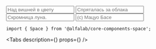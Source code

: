 


<Meta
    title='Компоненты/Space'
    component={Space}
/>

<!-- Canvas -->

<Story name='Space'>
    <Space
        align="start"
        direction={select('direction', DIRECTIONS, 'horizontal')}
        size={select('size', SIZES, 'm')}
        align={select('align', ALIGNES, 'start')}
        wrap={boolean('wrap')}
        divider={text('divider')}
        fullWidth={boolean('fullWidth')}
        dataTestId={text('dataTestId', 'testIdSpace')}
    >
        <Input placeholder='Над вишней в цвету' />
        <Input placeholder='Спряталась за облака' />
        <Input placeholder='Скромница луна.' />
        <Input placeholder='(с) Мацуо Басе' />
    </Space>
</Story>

<!-- Docs -->

<ComponentHeader
    name='Space'
    version={version}
    package='@alfalab/core-components-space'
    stage={1}
/>

```tsx
import { Space } from '@alfalab/core-components-space';
```

<Tabs
  description={<Description />}
  props={<Props of={Space} />}
/>
